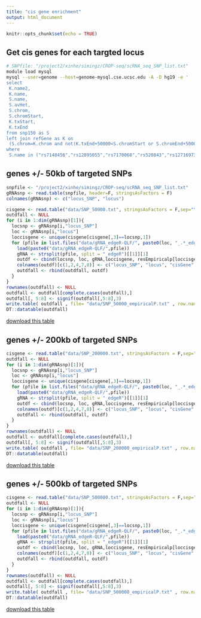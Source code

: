 ```yaml
---
title: "cis gene enrichment"
output: html_document
---
```


```r
knitr::opts_chunk$set(echo = TRUE)
```

## Get cis genes for each targted locus
```bash
# SNPfile: "/project2/xinhe/simingz/CROP-seq/scRNA_seq_SNP_list.txt"
module load mysql
mysql --user=genome --host=genome-mysql.cse.ucsc.edu -A -D hg19 -e '
select
 K.name2,
 K.name,
 S.name,
 S.avHet,
 S.chrom,
 S.chromStart,
 K.txStart,
 K.txEnd
from snp150 as S
left join refGene as K on
 (S.chrom=K.chrom and not(K.txEnd+50000<S.chromStart or S.chromEnd+50000<K.txStart))
where
 S.name in ("rs7148456","rs12895055","rs7170068","rs520843","rs12716973","rs2192932","rs17200916","rs1198588","rs324017","rs4151680","rs301791","rs324015","rs9882911","rs11633075","rs2027349","rs186132169","rs9661794","rs7936858","rs3861678","rs10933","rs6071578")' > /project2/xinhe/simingz/CROP-seq/cropseq/data/SNP_50000.txt
```

## genes +/- 50kb of targeted SNPs
```r
snpfile <- "/project2/xinhe/simingz/CROP-seq/scRNA_seq_SNP_list.txt"
gRNAsnp <- read.table(snpfile, header=F, stringsAsFactors = F)
colnames(gRNAsnp) <- c("locus_SNP", "locus")
```

```r
cisgene <- read.table("data/SNP_50000.txt", stringsAsFactors = F,sep="\t", header=T)
outdfall <- NULL
for (i in 1:dim(gRNAsnp)[1]){
  locsnp <- gRNAsnp[i,"locus_SNP"]
  loc <- gRNAsnp[i,"locus"]
  loccisgene <- unique(cisgene[cisgene[,3]==locsnp,1])
  for (pfile in list.files("data/gRNA_edgeR-QLF/", paste0(loc, "_.*_edgeR-qlf_Neg1_Empricialp.Rd"))){
    load(paste0("data/gRNA_edgeR-QLF/",pfile))
    gRNA <- strsplit(pfile, split = "_edgeR")[[1]][1]
    outdf <- cbind(locsnp, loc, gRNA,loccisgene, resEmpiricalp[loccisgene, c(1,2,9,10)])
    colnames(outdf)[c(1,2,4,7,8)] <- c("locus_SNP", "locus", "cisGene", "empiricalP", "empiricalFDR")
    outdfall <- rbind(outdfall, outdf)
  }
}
rownames(outdfall) <- NULL
outdfall <- outdfall[complete.cases(outdfall),]
outdfall[, 5:8] <- signif(outdfall[,5:8],3)
write.table( outdfall , file= "data/SNP_50000_empiricalP.txt" , row.names=F, col.names=T, sep="\t", quote = F)
DT::datatable(outdfall)
```
[download this table](https://github.com/simingz/cropseq/blob/master/data/SNP_50000_empiricalP.txt)

## genes +/- 200kb of targeted SNPs
```r
cisgene <- read.table("data/SNP_200000.txt", stringsAsFactors = F,sep="\t", header=T)
outdfall <- NULL
for (i in 1:dim(gRNAsnp)[1]){
  locsnp <- gRNAsnp[i,"locus_SNP"]
  loc <- gRNAsnp[i,"locus"]
  loccisgene <- unique(cisgene[cisgene[,3]==locsnp,1])
  for (pfile in list.files("data/gRNA_edgeR-QLF/", paste0(loc, "_.*_edgeR-qlf_Neg1_Empricialp.Rd"))){
    load(paste0("data/gRNA_edgeR-QLF/",pfile))
    gRNA <- strsplit(pfile, split = "_edgeR")[[1]][1]
    outdf <- cbind(locsnp, loc, gRNA,loccisgene, resEmpiricalp[loccisgene, c(1,2,9,10)])
    colnames(outdf)[c(1,2,4,7,8)] <- c("locus_SNP", "locus", "cisGene", "empiricalP", "empiricalFDR")
    outdfall <- rbind(outdfall, outdf)
  }
}
rownames(outdfall) <- NULL
outdfall <- outdfall[complete.cases(outdfall),]
outdfall[, 5:8] <- signif(outdfall[,5:8],3)
write.table( outdfall , file= "data/SNP_200000_empiricalP.txt" , row.names=F, col.names=T, sep="\t", quote = F)
DT::datatable(outdfall)
```
[download this table](https://github.com/simingz/cropseq/blob/master/data/SNP_200000_empiricalP.txt)

## genes +/- 500kb of targeted SNPs
```r
cisgene <- read.table("data/SNP_500000.txt", stringsAsFactors = F,sep="\t", header=T)
outdfall <- NULL
for (i in 1:dim(gRNAsnp)[1]){
  locsnp <- gRNAsnp[i,"locus_SNP"]
  loc <- gRNAsnp[i,"locus"]
  loccisgene <- unique(cisgene[cisgene[,3]==locsnp,1])
  for (pfile in list.files("data/gRNA_edgeR-QLF/", paste0(loc, "_.*_edgeR-qlf_Neg1_Empricialp.Rd"))){
    load(paste0("data/gRNA_edgeR-QLF/",pfile))
    gRNA <- strsplit(pfile, split = "_edgeR")[[1]][1]
    outdf <- cbind(locsnp, loc, gRNA,loccisgene, resEmpiricalp[loccisgene, c(1,2,9,10)])
    colnames(outdf)[c(1,2,4,7,8)] <- c("locus_SNP", "locus", "cisGene", "empiricalP", "empiricalFDR")
    outdfall <- rbind(outdfall, outdf)
  }
}
rownames(outdfall) <- NULL
outdfall <- outdfall[complete.cases(outdfall),]
outdfall[, 5:8] <- signif(outdfall[,5:8],3)
write.table( outdfall , file= "data/SNP_500000_empiricalP.txt" , row.names=F, col.names=T, sep="\t", quote = F)
DT::datatable(outdfall)
```
[download this table](https://github.com/simingz/cropseq/blob/master/data/SNP_500000_empiricalP.txt)
